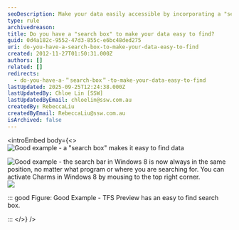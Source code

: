 ```yaml
---
seoDescription: Make your data easily accessible by incorporating a "search box" that helps users find relevant information quickly.
type: rule
archivedreason:
title: Do you have a "search box" to make your data easy to find?
guid: 0d4a182c-9552-47d3-855c-e6bc48ded275
uri: do-you-have-a-search-box-to-make-your-data-easy-to-find
created: 2012-11-27T01:50:31.000Z
authors: []
related: []
redirects:
  - do-you-have-a-＂search-box＂-to-make-your-data-easy-to-find
lastUpdated: 2025-09-25T12:24:38.000Z
lastUpdatedBy: Chloe Lin [SSW]
lastUpdatedByEmail: chloelin@ssw.com.au
createdBy: RebeccaLiu
createdByEmail: RebeccaLiu@ssw.com.au
isArchived: false
---
```


<introEmbed
  body={<>
![Good example - a "search box" makes it easy to find data](/EasySearch.png)

![Good example - the search bar in Windows 8 is now always in the same position, no matter what program or where you are searching for. You can activate Charms in Windows 8 by mousing to the top right corner.](/uploads/rules/do-you-have-a-search-box-to-make-your-data-easy-to-find/win8search.jpg)
![](/uploads/rules/do-you-have-a-search-box-to-make-your-data-easy-to-find/searchbox.png)

::: good
Figure: Good Example - TFS Preview has an easy to find search box.

:::
  </>}
/>
